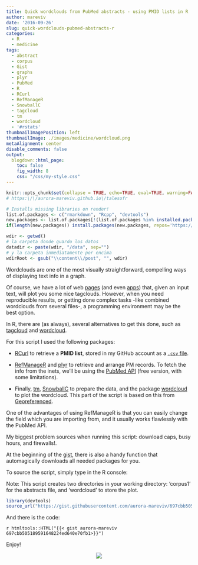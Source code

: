```yaml
---
title: Quick wordclouds from PubMed abstracts - using PMID lists in R
author: mareviv
date: '2016-09-26'
slug: quick-wordclouds-pubmed-abstracts-r
categories:
  - R
  - medicine
tags:
  - abstract
  - corpus
  - Gist
  - graphs
  - plyr
  - PubMed
  - R
  - RCurl
  - RefManageR
  - SnowballC
  - tagcloud
  - tm
  - wordcloud
  - '#rstats'
thumbnailImagePosition: left
thumbnailImage: ./images/medicine/wordcloud.png
metaAlignment: center
disable_comments: false
output:
  blogdown::html_page:
    toc: false
    fig_width: 8
    css: "/css/my-style.css"
---
```


```r
knitr::opts_chunk$set(collapse = TRUE, echo=TRUE, eval=TRUE, warning=FALSE, message=FALSE, comment="  ")
# https:\/\/aurora-mareviv.github.io\/talesofr
```

```r
# Installs missing libraries on render!
list.of.packages <- c("rmarkdown", "Rcpp", "devtools")
new.packages <- list.of.packages[!(list.of.packages %in% installed.packages()[,"Package"])]
if(length(new.packages)) install.packages(new.packages, repos='https://cran.rstudio.com/')
```

```r
wdir <- getwd() 
# la carpeta donde guardo los datos
datadir <- paste(wdir, "/data", sep="")
# y la carpeta inmediatamente por encima
wdirRoot <- gsub("\\content\\/post", "", wdir) 
```


Wordclouds are one of the most visually straightforward, compelling ways of displaying text info in a graph.

Of course, we have a lot of web [pages](http://www.techlearning.com/default.aspx?tabid=100&entryid=364){target="_blank"} (and even [apps](https://ictevangelist.com/top-six-apps-for-creating-word-clouds/){target="_blank"}) that, given an input text, will plot you some nice tagclouds. However, when you need reproducible results, or getting done complex tasks -like combined wordclouds from several files-, a programming environment may be the best option.

In R, there are (as always), several alternatives to get this done, such as [tagcloud](https://logfc.wordpress.com/2014/11/05/tagcloud-creating-tag-word-clouds/){target="_blank"} and [wordcloud](https://cran.r-project.org/web/packages/wordcloud/wordcloud.pdf){target="_blank"}.

For this script I used the following packages:

- [RCurl](https://cran.r-project.org/web/packages/RCurl/RCurl.pdf){target="_blank"} to retrieve a **PMID list**, stored in my GitHub account as a [`.csv` file](https://gist.githubusercontent.com/aurora-mareviv/14e5837814a8d8d47c20/raw/90b198bae82154688dcd9a2596af798612e6619f/pmids.csv){target="_blank"}.

- [RefManageR](https://cran.r-project.org/web/packages/RefManageR/RefManageR.pdf){target="_blank"} and [plyr](https://cran.r-project.org/web/packages/plyr/plyr.pdf){target="_blank"} to retrieve and arrange PM records. To fetch the info from the inets, we'll be using the [PubMed API](http://www.ncbi.nlm.nih.gov/home/develop/api.shtml){target="_blank"} (free version, with some limitations). 

- Finally, [tm](https://cran.r-project.org/web/packages/tm/tm.pdf){target="_blank"}, [SnowballC](https://cran.r-project.org/web/packages/SnowballC/SnowballC.pdf){target="_blank"} to prepare the data, and the package [wordcloud](https://cran.r-project.org/web/packages/wordcloud/wordcloud.pdf){target="_blank"} to plot the wordcloud. This part of the script is based on this from [Georeferenced](https://georeferenced.wordpress.com/2013/01/15/rwordcloud/){target="_blank"}.

One of the advantages of using RefManageR is that you can easily change the field which you are importing from, and it usually works flawlessly with the PubMed API.

My biggest problem sources when running this script: download caps, busy hours, and firewalls!.

At the beginning of the [gist](https://gist.github.com/aurora-mareviv/697cbb505189591648224ed640e70fb1){target="_blank"}, there is also a handy function that automagically downloads all needed packages for you.

To source the script, simply type in the R console:

Note: This script creates two directories in your working directory: 'corpus1' for the abstracts file, and 'wordcloud' to store the plot.

```r
library(devtools)
source_url("https://gist.githubusercontent.com/aurora-mareviv/697cbb505189591648224ed640e70fb1/raw/b42ac2e361ede770e118f217494d70c332a64ef8/pmid.tagcloud.R")
```

And there is the code:

`r htmltools::HTML("{{< gist aurora-mareviv 697cbb505189591648224ed640e70fb1>}}")`

Enjoy!

<center> 

![](/images/medicine/wordcloud.png)
</center> 




